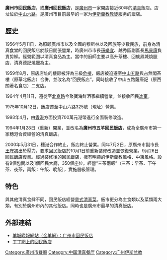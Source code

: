 '''廣州市回民飯店'''，或'''廣州回民飯店'''，是[[廣州市|廣州市]]一家開店接近60年的[[清真|清真]]飯店。店址位於[[中山六路|中山六路]]。是廣州市目前最早的一家为[[伊斯蘭教|伊斯蘭教]][[穆斯林|教徒]]服务的飯店。

==歷史==
1956年5月11日，為照顧廣州市以及全國的穆斯林以及回族等少數民族，前身為清真食堂的回民飯店於該日開張營業，時廣州市市長[[孫樂宜|孫樂宜]]、越秀區副區長[[馬景廉|馬景廉]]負責剪綵。經營範圍以清真食品為主。當中的廚師主要以高升茶樓、回族鳳城燒臘店、清真德記燒臘為主。

1959年8月，原店店址的樓房被評為三級[[危樓|危樓]]，飯店被迫遷至[[中山五路|中山五路]]與占無閣茶樓（原華北飯店）合併，並改名為“回民飯店”。同時接收了中山五路薩唐記（原西關著名食店）二支店。

1964年4月11日，遷徙至[[北京路_(越秀区)|北京路]]今聚寶海鮮酒家繼續營業，並接收回民[[冰室|冰室]]。

1975年10月12日，飯店遷至中山六路325號（現址）營業。

1993年4月，由[[香港|香港]]方面投資700萬元港幣進行全面裝修改造。

1994年1月28日（重新）開業，並改名為'''廣州市五羊回民飯店'''，成為全廣州市第一家穗港合資經營的清真飯店。

2000年5月31日，穗港合作終止，飯店終止營業。同年7月2日，原廣州市副市長[[王守初|王守初]]出於壓力，要求回民飯店於10月1日前重新裝修改造並恢復營業。9月26日回民飯店復業。經過裝修後的回民飯店，擁有明顯的伊斯蘭教風格、中東風格。設有9個包間以及1個回民大廳，350個座位。經營“三茶兩飯”（三茶：早茶、下午茶、夜茶，兩飯：午飯、晚飯），實施層級管理。

==特色==
與其他清真食肆不同，回民飯店經營[[粤菜|粵式]][[清真菜|清真菜]]。飯市更分為主食類以及菜類兩大類，有別於廣州市內的其他飯店。同時也是廣州市最早的清真飯店。

==外部連結==
*[https://web.archive.org/web/20110420033301/http://www.ycwb.com/gb/content/2005-09/18/content_985820.htm 羊城晚報網站（金羊網）：广州市回民饭店]
*[https://web.archive.org/web/20141129084142/http://www.ddmap.com/20/ddshop/460547 丁丁網上的回民飯店]

[[Category:廣州市餐廳|Category:廣州市餐廳]]
[[Category:中国清真餐厅|Category:中国清真餐厅]]
[[Category:广州伊斯兰教|Category:广州伊斯兰教]]